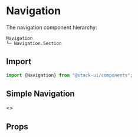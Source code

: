 
<Meta title="Components/Navigation" component="Navigation" />

<Story name="Import" />

# Navigation

The navigation component hierarchy:

```
Navigation
└─ Navigation.Section
```

## Import

```jsx
import {Navigation} from "@stack-ui/components";   
```
## Simple Navigation

<Preview withToolbar>
    <Story name="Simple">
        <>
        <Navigation size="sm" isWidth={false} src="https://coderthemes.com/upvex/layouts/light/assets/images/users/user-1.jpg">
        <Navigation.Section
          title="Dashboard & Apps"
          items={[
            {
              label: 'Dashboard',
              url: '/dashboard',
              iconLeft: 'grid-view',
              iconRight: 'chevron-right',
            },
            {
              label: 'Apps',
              url: '/apps',
              iconLeft: 'layout-grid',
              iconRight: 'chevron-right',
              count: 0
            },
          ]}
        />
        <Navigation.Section
          title="Component & UI"
          items={[
            {
              label: 'UI Elements',
              url: '/ui-elements',
              iconLeft: 'clipboard',
              iconRight: 'chevron-right',
            },
            {
              label: 'Forms & Tables',
              url: '/forms',
              iconLeft: 'form',
              iconRight: 'chevron-right',
              count: 0
            },
            {
              label: 'Charts',
              url: '/charts',
              iconLeft: 'chart',
              iconRight: 'chevron-right',
            },
          ]}
        />
        <Navigation.Section
          title="Collections"
          items={[
            {
              label: 'Widgets',
              url: '/widgets',
              iconLeft: 'widget',
              iconRight: 'chevron-right',
            },
            {
              label: 'Ecommerce',
              url: '/ecommerce',
              iconLeft: 'shopping-cart',
              iconRight: 'chevron-right',
              count: 0
            },
            {
              label: 'Pages',
              url: '/pages',
              iconLeft: 'person',
              iconRight: 'chevron-right',
            },
          ]}
        />
        <Navigation.Section
          title="Login & Error"
          items={[
            {
              label: 'Authentication',
              url: '/authentication',
               iconLeft: 'lock',
              iconRight: 'chevron-right',
            },
            {
              label: 'Miscellaneous',
              url: '/miscellaneous',
              iconLeft: 'git-commit',
              iconRight: 'chevron-right',
              count: 0
            },
          ]}
        />
        </Navigation>
        </>
    </Story>
</Preview>

<Story name="Props" />

## Props

<Props of={NavigationTypes} />